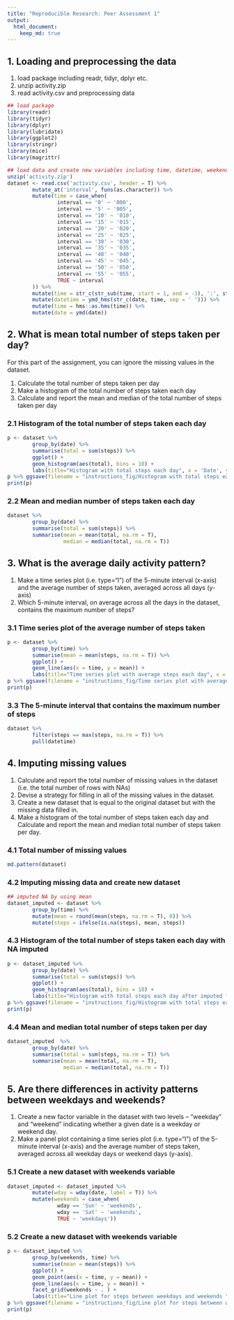 ```yaml
---
title: "Reproducible Research: Peer Assessment 1"
output: 
  html_document:
    keep_md: true
---
```



## 1. Loading and preprocessing the data

1. load package including readr, tidyr, dplyr etc.  
2. unzip activity.zip  
3. read activity.csv and preprocessing data

```r
## load package
library(readr)
library(tidyr)
library(dplyr)
library(lubridate)
library(ggplot2)
library(stringr)
library(mice)
library(magrittr)

## load data and create new variables including time, datetime, weekends etc 
unzip('activity.zip')
dataset <- read.csv('activity.csv', header = T) %>% 
        mutate_at('interval', funs(as.character)) %>% 
        mutate(time = case_when(
                interval == '0' ~ '000',
                interval == '5' ~ '005',
                interval == '10' ~ '010',
                interval == '15' ~ '015',
                interval == '20' ~ '020',
                interval == '25' ~ '025',
                interval == '30' ~ '030',
                interval == '35' ~ '035',
                interval == '40' ~ '040',
                interval == '45' ~ '045',
                interval == '50' ~ '050',
                interval == '55' ~ '055',
                TRUE ~ interval
        )) %>% 
        mutate(time = str_c(str_sub(time, start = 1, end = -3), ':', str_sub(time, -2), ':00')) %>% 
        mutate(datetime = ymd_hms(str_c(date, time, sep = ' '))) %>% 
        mutate(time = hms::as.hms(time)) %>% 
        mutate(date = ymd(date)) 
```


## 2. What is mean total number of steps taken per day?  

For this part of the assignment, you can ignore the missing values in the dataset.  

1. Calculate the total number of steps taken per day  
2. Make a histogram of the total number of steps taken each day  
3. Calculate and report the mean and median of the total number of steps taken per day  

### 2.1 Histogram of the total number of steps taken each day  
```r
p <- dataset %>% 
        group_by(date) %>% 
        summarise(total = sum(steps)) %>% 
        ggplot() +
        geom_histogram(aes(total), bins = 10) +
        labs(title="Histogram with total steps each day", x = 'Date', y= 'Total steps')
p %>% ggsave(filename = "instructions_fig/Histogram with total steps each day.png", device = 'png')
print(p)
```

### 2.2 Mean and median number of steps taken each day  
```r
dataset %>% 
        group_by(date) %>% 
        summarise(total = sum(steps)) %>% 
        summarise(mean = mean(total, na.rm = T), 
                  median = median(total, na.rm = T))
```

## 3. What is the average daily activity pattern?  

1. Make a time series plot (i.e. type="l") of the 5-minute interval (x-axis) and the average number of steps taken, averaged across all days (y-axis)  
2. Which 5-minute interval, on average across all the days in the dataset, contains the maximum number of steps?  


### 3.1 Time series plot of the average number of steps taken  
```r
p <- dataset %>% 
        group_by(time) %>% 
        summarise(mean = mean(steps, na.rm = T)) %>% 
        ggplot() +
        geom_line(aes(x = time, y = mean)) +
        labs(title="Time series plot with average steps each day", x = 'Date', y= 'Average steps')
p %>% ggsave(filename = "instructions_fig/Time series plot with average steps each day.png", device = 'png')
print(p)
```

### 3.3 The 5-minute interval that contains the maximum number of steps  
```r
dataset %>% 
        filter(steps == max(steps, na.rm = T)) %>% 
        pull(datetime)
```


## 4. Imputing missing values  

1. Calculate and report the total number of missing values in the dataset (i.e. the total number of rows with NAs)   
2. Devise a strategy for filling in all of the missing values in the dataset.  
3. Create a new dataset that is equal to the original dataset but with the missing data filled in.  
4. Make a histogram of the total number of steps taken each day and Calculate and report the mean and median total number of steps taken per day.  

### 4.1  Total number of missing values  
```r
md.pattern(dataset)
```

### 4.2  Imputing missing data and create new dataset  
```r
## imputed NA by using mean 
dataset_imputed <- dataset %>% 
        group_by(time) %>% 
        mutate(mean = round(mean(steps, na.rm = T), 0)) %>% 
        mutate(steps = ifelse(is.na(steps), mean, steps))
```

### 4.3  Histogram of the total number of steps taken each day with NA imputed  
```r
p <- dataset_imputed %>% 
        group_by(date) %>% 
        summarise(total = sum(steps)) %>% 
        ggplot() +
        geom_histogram(aes(total), bins = 10) +
        labs(title="Histogram with total steps each day after imputed for NA", x = 'Date', y= 'Total steps') 
p %>% ggsave(filename = "instructions_fig/Histogram with total steps each day after imputed for NA.png", device = 'png')
print(p)
```

### 4.4  Mean and median total number of steps taken per day
```r
dataset_imputed  %>% 
        group_by(date) %>% 
        summarise(total = sum(steps, na.rm = T)) %>% 
        summarise(mean = mean(total, na.rm = T), 
                  median = median(total, na.rm = T))
```


## 5. Are there differences in activity patterns between weekdays and weekends?  

1. Create a new factor variable in the dataset with two levels – “weekday” and “weekend” indicating whether a given date is a weekday or weekend day.  
2. Make a panel plot containing a time series plot (i.e. type="l") of the 5-minute interval (x-axis) and the average number of steps taken, averaged across all weekday days or    weekend days (y-axis).  


### 5.1 Create a new dataset with weekends variable
```r
dataset_imputed <- dataset_imputed %>% 
        mutate(wday = wday(date, label = T)) %>% 
        mutate(weekends = case_when(
                wday == 'Sun' ~ 'weekends',
                wday == 'Sat' ~ 'weekends',
                TRUE ~ 'weekdays'))
```

### 5.2 Create a new dataset with weekends variable   
```r
p <- dataset_imputed %>% 
        group_by(weekends, time) %>% 
        summarise(mean = mean(steps)) %>% 
        ggplot() +
        geom_point(aes(x = time, y = mean)) +
        geom_line(aes(x = time, y = mean)) +
        facet_grid(weekends ~ . ) +
        labs(title="Line plot for steps between weekdays and weekends ", x = 'Date', y= 'Average steps')
p %>% ggsave(filename = "instructions_fig/Line plot for steps between weekdays and weekends.png", device = 'png')
print(p)
```


